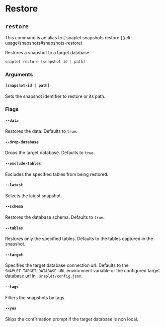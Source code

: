 
# Restore

## `restore`

<Callout type="info" emoji="ℹ️">
  This command is an alias to [`snaplet snapshots restore`](/cli-usage/snapshots#snapshots-restore)
</Callout>

Restores a snapshot to a target database.

```bash >_&nbsp;terminal
snaplet restore [snapshot-id | path]
```

### Arguments

#### `[snapshot-id | path]`

Sets the snapshot identifier to restore or its path.

### Flags

#### `--data`

Restores the data. Defaults to `true`.

#### `--drop-database`

Drops the target database. Defaults to `true`.

#### `--exclude-tables`

Excludes the specified tables from being restored.

#### `--latest`

Selects the latest snapshot.

#### `--schema`

Restores the database schema. Defaults to `true`.

#### `--tables`

Restores only the specified tables. Defaults to the tables captured in the snapshot.

#### `--target`

Specifies the target database connection url. Defaults to the `SNAPLET_TARGET_DATABASE_URL` environment variable or the configured target database url in `.snaplet/config.json`.

#### `--tags`

Filters the snapshots by tags.

#### `--yes`

Skips the confirmation prompt if the target database is non local.